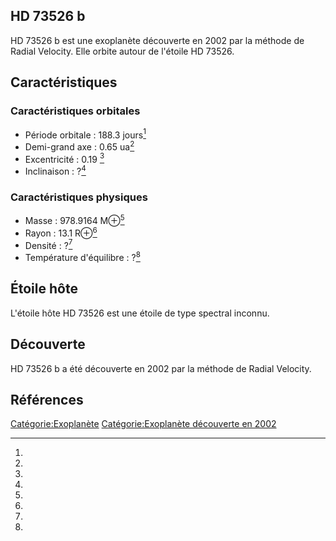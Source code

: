 == HD 73526 b ==

{{Infobox Exoplanète
| nom = HD 73526 b
| image = 
| légende = 
| étoile = HD 73526
| constellation = 
| ascension_droite = 
| déclinaison = 
| distance = ?
| type_spectral = ?
| masse = 978.9164 M⊕<ref></ref>
| rayon = 13.1 R⊕<ref></ref>
| densité = ?<ref></ref>
| gravité = ?<ref></ref>
| température = ?<ref></ref>
| période = 188.3 j<ref></ref>
| demi_grand_axe = 0.65 ua<ref></ref>
| excentricité = 0.19 <ref></ref>
| inclinaison = ?<ref></ref>
| méthode_découverte = Radial Velocity
| date_découverte = 2002
| statut = Confirmée
}}

HD 73526 b est une exoplanète découverte en 2002 par la méthode de Radial Velocity. Elle orbite autour de l'étoile HD 73526.

== Caractéristiques ==

=== Caractéristiques orbitales ===
* Période orbitale : 188.3 jours<ref></ref>
* Demi-grand axe : 0.65 ua<ref></ref>
* Excentricité : 0.19 <ref></ref>
* Inclinaison : ?<ref></ref>

=== Caractéristiques physiques ===
* Masse : 978.9164 M⊕<ref></ref>
* Rayon : 13.1 R⊕<ref></ref>
* Densité : ?<ref></ref>
* Température d'équilibre : ?<ref></ref>

== Étoile hôte ==

{{Infobox Étoile
| nom = HD 73526
| image = 
| légende = 
| constellation = 
| ascension_droite = 
| déclinaison = 
| distance = ?
| type_spectral = ?
| magnitude_absolue = 
| magnitude_apparente = 
| masse = ?<ref></ref>
| rayon = ?<ref></ref>
| température = ?<ref></ref>
| métallicité = ?<ref></ref>
| âge = ?<ref></ref>
}}

L'étoile hôte HD 73526 est une étoile de type spectral inconnu.

== Découverte ==

HD 73526 b a été découverte en 2002 par la méthode de Radial Velocity.

== Références ==
<references />

[[Catégorie:Exoplanète]]
[[Catégorie:Exoplanète découverte en 2002]]
